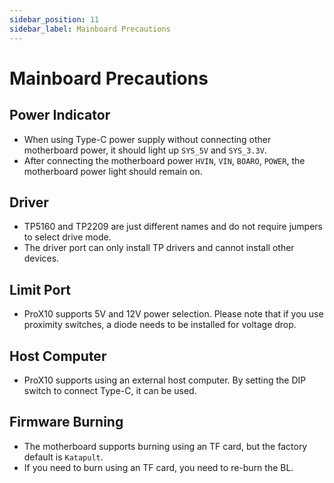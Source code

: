 ```yaml
---
sidebar_position: 11
sidebar_label: Mainboard Precautions
---
```


# Mainboard Precautions

## Power Indicator
* When using Type-C power supply without connecting other motherboard power, it should light up `SYS_5V` and `SYS_3.3V`.
* After connecting the motherboard power `HVIN`, `VIN`, `BOARO`, `POWER`, the motherboard power light should remain on.

## Driver

* TP5160 and TP2209 are just different names and do not require jumpers to select drive mode.
* The driver port can only install TP drivers and cannot install other devices.

## Limit Port
* ProX10 supports 5V and 12V power selection. Please note that if you use proximity switches, a diode needs to be installed for voltage drop.

## Host Computer
* ProX10 supports using an external host computer. By setting the DIP switch to connect Type-C, it can be used.

## Firmware Burning

* The motherboard supports burning using an TF card, but the factory default is `Katapult`.
* If you need to burn using an TF card, you need to re-burn the BL.
